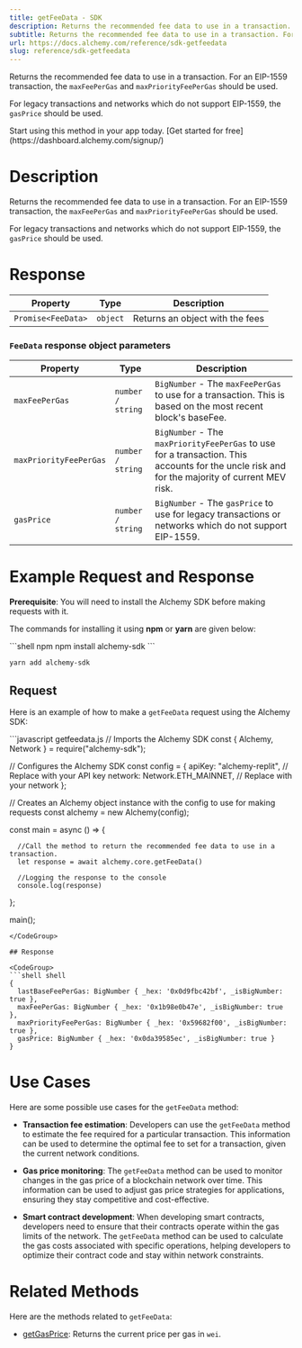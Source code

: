 ```yaml
---
title: getFeeData - SDK
description: Returns the recommended fee data to use in a transaction. For an EIP-1559 transaction, the maxFeePerGas and maxPriorityFeePerGas should be used. For legacy transactions and networks which do not support EIP-1559, the gasPrice should be used.
subtitle: Returns the recommended fee data to use in a transaction. For an EIP-1559 transaction, the maxFeePerGas and maxPriorityFeePerGas should be used. For legacy transactions and networks which do not support EIP-1559, the gasPrice should be used.
url: https://docs.alchemy.com/reference/sdk-getfeedata
slug: reference/sdk-getfeedata
---
```


Returns the recommended fee data to use in a transaction. For an EIP-1559 transaction, the `maxFeePerGas` and `maxPriorityFeePerGas` should be used.

For legacy transactions and networks which do not support EIP-1559, the `gasPrice` should be used.

<Tip title="Don’t have an API key?" icon="star">
  Start using this method in your app today. [Get started for free](https://dashboard.alchemy.com/signup/)
</Tip>

# Description

Returns the recommended fee data to use in a transaction. For an EIP-1559 transaction, the `maxFeePerGas` and `maxPriorityFeePerGas` should be used.

For legacy transactions and networks which do not support EIP-1559, the `gasPrice` should be used.

# Response

| Property           | Type     | Description                     |
| ------------------ | -------- | ------------------------------- |
| `Promise<FeeData>` | `object` | Returns an object with the fees |

### `FeeData` response object parameters

| Property               | Type              | Description                                                                                                                                   |
| ---------------------- | ----------------- | --------------------------------------------------------------------------------------------------------------------------------------------- |
| `maxFeePerGas`         | `number / string` | `BigNumber` - The `maxFeePerGas` to use for a transaction. This is based on the most recent block's baseFee.                                  |
| `maxPriorityFeePerGas` | `number / string` | `BigNumber` - The `maxPriorityFeePerGas` to use for a transaction. This accounts for the uncle risk and for the majority of current MEV risk. |
| `gasPrice`             | `number / string` | `BigNumber` - The `gasPrice` to use for legacy transactions or networks which do not support EIP-1559.                                        |

# Example Request and Response

**Prerequisite**: You will need to install the Alchemy SDK before making requests with it.

The commands for installing it using **npm** or **yarn** are given below:

<CodeGroup>
  ```shell npm
  npm install alchemy-sdk
  ```

  ```shell yarn
  yarn add alchemy-sdk
  ```
</CodeGroup>

## Request

Here is an example of how to make a `getFeeData` request using the Alchemy SDK:

<CodeGroup>
  ```javascript getfeedata.js
  // Imports the Alchemy SDK
  const { Alchemy, Network } = require("alchemy-sdk");

  // Configures the Alchemy SDK
  const config = {
      apiKey: "alchemy-replit", // Replace with your API key
      network: Network.ETH_MAINNET, // Replace with your network
  };

  // Creates an Alchemy object instance with the config to use for making requests
  const alchemy = new Alchemy(config);

  const main = async () => {

      //Call the method to return the recommended fee data to use in a transaction.
      let response = await alchemy.core.getFeeData()

      //Logging the response to the console
      console.log(response)
  };

  main();
  ```
</CodeGroup>

## Response

<CodeGroup>
  ```shell shell
  {
    lastBaseFeePerGas: BigNumber { _hex: '0x0d9fbc42bf', _isBigNumber: true },
    maxFeePerGas: BigNumber { _hex: '0x1b98e0b47e', _isBigNumber: true },
    maxPriorityFeePerGas: BigNumber { _hex: '0x59682f00', _isBigNumber: true },
    gasPrice: BigNumber { _hex: '0x0da39585ec', _isBigNumber: true }
  }
  ```
</CodeGroup>

# Use Cases

Here are some possible use cases for the `getFeeData` method:

* **Transaction fee estimation**: Developers can use the `getFeeData` method to estimate the fee required for a particular transaction. This information can be used to determine the optimal fee to set for a transaction, given the current network conditions.

* **Gas price monitoring**: The `getFeeData` method can be used to monitor changes in the gas price of a blockchain network over time. This information can be used to adjust gas price strategies for applications, ensuring they stay competitive and cost-effective.

* **Smart contract development**: When developing smart contracts, developers need to ensure that their contracts operate within the gas limits of the network. The `getFeeData` method can be used to calculate the gas costs associated with specific operations, helping developers to optimize their contract code and stay within network constraints.

# Related Methods

Here are the methods related to `getFeeData`:

* [getGasPrice](/reference/getgasprice-sdk): Returns the current price per gas in `wei`.
